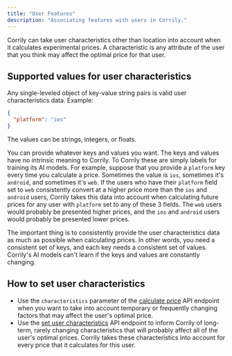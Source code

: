 ```yaml
---
title: "User Features"
description: "Associating features with users in Corrily."
---
```


Corrily can take user characteristics other than location into account when it calculates experimental prices. A characteristic is any attribute of the user that you think may affect the optimal price for that user.

## Supported values for user characteristics

Any single-leveled object of key-value string pairs is valid user characteristics data. Example:

```json
{
  "platform": "ios"
}
```

The values can be strings, integers, or floats.

You can provide whatever keys and values you want. The keys and values have no intrinsic meaning to Corrily. To Corrily these are simply labels for training its AI models. For example, suppose that you provide a `platform` key every time you calculate a price. Sometimes the value is `ios`, sometimes it's `android`, and sometimes it's `web`. If the users who have their `platform` field set to `web` consistently convert at a higher price more than the `ios` and `android` users, Corrily takes this data into account when calculating future prices for any user with `platform` set to any of these 3 fields. The `web` users would probably be presented higher prices, and the `ios` and `android` users would probably be presented lower prices.

The important thing is to consistently provide the user characteristics data as much as possible when calculating prices. In other words, you need a consistent set of keys, and each key needs a consistent set of values. Corrily's AI models can't learn if the keys and values are constantly changing.

## How to set user characteristics

- Use the `characteristics` parameter of the [calculate price](../api-reference/calculate-price) API endpoint when you want to take into account temporary or frequently changing factors that may affect the user's optimal price.
- Use the [set user characteristics](../api-reference/set-user-characteristics) API endpoint to inform Corrily of long-term, rarely changing characteristics that will probably affect all of the user's optimal prices. Corrily takes these characteristics into account for every price that it calculates for this user.
